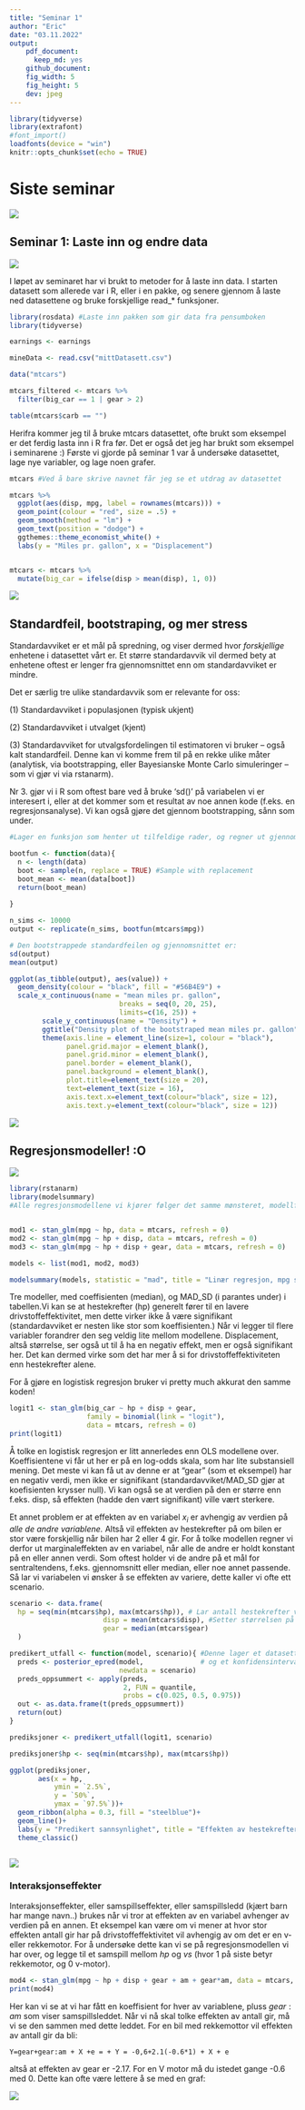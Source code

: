 ```yaml
---
title: "Seminar 1"
author: "Eric"
date: "03.11.2022"
output: 
    pdf_document: 
      keep_md: yes
    github_document:
    fig_width: 5
    fig_height: 5
    dev: jpeg
---
```


```r
library(tidyverse)
library(extrafont)
#font_import()
loadfonts(device = "win")
knitr::opts_chunk$set(echo = TRUE)
```

# Siste seminar

![](meme/emx.png)

## Seminar 1: Laste inn og endre data

![](meme/real_world_data.jpg)

I løpet av seminaret har vi brukt to metoder for å laste inn data. I starten datasett som allerede var i R, eller i en pakke, og senere gjennom å laste ned datasettene og bruke forskjellige read\_\* funksjoner.

```r
library(rosdata) #Laste inn pakken som gir data fra pensumboken
library(tidyverse)

earnings <- earnings

mineData <- read.csv("mittDatasett.csv")

data("mtcars")

mtcars_filtered <- mtcars %>% 
  filter(big_car == 1 | gear > 2)

table(mtcars$carb == "")


```

Herifra kommer jeg til å bruke mtcars datasettet, ofte brukt som eksempel er det ferdig lasta inn i R fra før. Det er også det jeg har brukt som eksempel i seminarene :) Første vi gjorde på seminar 1 var å undersøke datasettet, lage nye variabler, og lage noen grafer.

```r
mtcars #Ved å bare skrive navnet får jeg se et utdrag av datasettet

mtcars %>% 
  ggplot(aes(disp, mpg, label = rownames(mtcars))) +
  geom_point(colour = "red", size = .5) +
  geom_smooth(method = "lm") +
  geom_text(position = "dodge") +
  ggthemes::theme_economist_white() +
  labs(y = "Miles pr. gallon", x = "Displacement")


mtcars <- mtcars %>% 
  mutate(big_car = ifelse(disp > mean(disp), 1, 0))


```

![](meme/first.png)

## Standardfeil, bootstraping, og mer stress

Standardavviket er et mål på spredning, og viser dermed hvor *forskjellige* enhetene i datasettet vårt er. Et større standardavvik vil dermed bety at enhetene oftest er lenger fra gjennomsnittet enn om standardavviket er mindre.

Det er særlig tre ulike standardavvik som er relevante for oss:

\(1\) Standardavviket i populasjonen (typisk ukjent)

\(2\) Standardavviket i utvalget (kjent)

\(3\) Standardavviket for utvalgsfordelingen til estimatoren vi bruker – også kalt standardfeil. Denne kan vi komme frem til på en rekke ulike måter (analytisk, via bootstrapping, eller Bayesianske Monte Carlo simuleringer – som vi gjør vi via rstanarm).

Nr 3. gjør vi i R som oftest bare ved å bruke 'sd()' på variabelen vi er interesert i, eller at det kommer som et resultat av noe annen kode (f.eks. en regresjonsanalyse). Vi kan også gjøre det gjennom bootstrapping, sånn som under.

```r

#Lager en funksjon som henter ut tilfeldige rader, og regner ut gjennomsnittet av en variabel

bootfun <- function(data){
  n <- length(data)
  boot <- sample(n, replace = TRUE) #Sample with replacement 
  boot_mean <- mean(data[boot])
  return(boot_mean)
  
}

n_sims <- 10000
output <- replicate(n_sims, bootfun(mtcars$mpg))

# Den bootstrappede standardfeilen og gjennomsnittet er:
sd(output)
mean(output)

ggplot(as_tibble(output), aes(value)) +
  geom_density(colour = "black", fill = "#56B4E9") +
  scale_x_continuous(name = "mean miles pr. gallon",
                           breaks = seq(0, 20, 25),
                           limits=c(16, 25)) +
        scale_y_continuous(name = "Density") +
        ggtitle("Density plot of the bootstraped mean miles pr. gallon") +
        theme(axis.line = element_line(size=1, colour = "black"),
              panel.grid.major = element_blank(),
              panel.grid.minor = element_blank(),
              panel.border = element_blank(),
              panel.background = element_blank(),
              plot.title=element_text(size = 20),
              text=element_text(size = 16),
              axis.text.x=element_text(colour="black", size = 12),
              axis.text.y=element_text(colour="black", size = 12))


```

![](meme/sec.png)

## Regresjonsmodeller! :O

![](meme/reg.jpg)

```r
library(rstanarm)
library(modelsummary)
#Alle regresjonsmodellene vi kjører følger det samme mønsteret, modellfunksjonen (i.e. stan_glm), og så en formel ala Y ~ X, evt. Y ~ X1 + X2 + X3 + X1:X2....


mod1 <- stan_glm(mpg ~ hp, data = mtcars, refresh = 0)
mod2 <- stan_glm(mpg ~ hp + disp, data = mtcars, refresh = 0)
mod3 <- stan_glm(mpg ~ hp + disp + gear, data = mtcars, refresh = 0)

models <- list(mod1, mod2, mod3)

modelsummary(models, statistic = "mad", title = "Linær regresjon, mpg som avhengig", output = "markdown")

```

Tre modeller, med coeffisienten (median), og MAD_SD (i parantes under) i tabellen.Vi kan se at hestekrefter (hp) generelt fører til en lavere drivstoffeffektivitet, men dette virker ikke å være signifikant (standardavviket er nesten like stor som koeffisienten.) Når vi legger til flere variabler forandrer den seg veldig lite mellom modellene. Displacement, altså størrelse, ser også ut til å ha en negativ effekt, men er også signifikant her. Det kan dermed virke som det har mer å si for drivstoffeffektiviteten enn hestekrefter alene.

For å gjøre en logistisk regresjon bruker vi pretty much akkurat den samme koden!

```r
logit1 <- stan_glm(big_car ~ hp + disp + gear, 
                   family = binomial(link = "logit"), 
                   data = mtcars, refresh = 0)
print(logit1)
```

Å tolke en logistisk regresjon er litt annerledes enn OLS modellene over. Koeffisientene vi får ut her er på en log-odds skala, som har lite substansiell mening. Det meste vi kan få ut av denne er at "gear" (som et eksempel) har en negativ verdi, men ikke er signifikant (standardavviket/MAD_SD gjør at koefisienten krysser null). Vi kan også se at verdien på den er større enn f.eks. disp, så effekten (hadde den vært signifikant) ville vært sterkere.

Et annet problem er at effekten av en variabel $x_i$ er avhengig av verdien på *alle de andre variablene.* Altså vil effekten av hestekrefter på om bilen er stor være forskjellig når bilen har 2 eller 4 gir. For å tolke modellen regner vi derfor ut marginaleffekten av en variabel, når alle de andre er holdt konstant på en eller annen verdi. Som oftest holder vi de andre på et mål for sentraltendens, f.eks. gjennomsnitt eller median, eller noe annet passende. Så lar vi variabelen vi ønsker å se effekten av variere, dette kaller vi ofte ett scenario.

```r
scenario <- data.frame(
  hp = seq(min(mtcars$hp), max(mtcars$hp)), # Lar antall hestekrefter variere fra minimum til maksimum observert
                       disp = mean(mtcars$disp), #Setter størrelsen på motoren og antal gir på gj.snitt/median
                       gear = median(mtcars$gear)
  )

predikert_utfall <- function(model, scenario){ #Denne lager et datasett som har prediksjonene
  preds <- posterior_epred(model,              # og et konfidensinterval
                           newdata = scenario)
  preds_oppsummert <- apply(preds, 
                            2, FUN = quantile, 
                            probs = c(0.025, 0.5, 0.975))
  out <- as.data.frame(t(preds_oppsummert))
  return(out)
}

prediksjoner <- predikert_utfall(logit1, scenario)

prediksjoner$hp <- seq(min(mtcars$hp), max(mtcars$hp))

ggplot(prediksjoner, 
       aes(x = hp, 
           ymin = `2.5%`, 
           y = `50%`, 
           ymax = `97.5%`))+
  geom_ribbon(alpha = 0.3, fill = "steelblue")+
  geom_line()+
  labs(y = "Predikert sannsynlighet", title = "Effekten av hestekrefter på sansyneligheten for at bilen er stor", caption = "Legg merke til at effekten ikke er signifikant, og standardavviket er enormt")+
  theme_classic()



```

![](meme/predProb.png)

### Interaksjonseffekter

Interaksjonseffekter, eller samspillseffekter, eller samspillsledd (kjært barn har mange navn..) brukes når vi tror at effekten av en variabel avhenger av verdien på en annen. Et eksempel kan være om vi mener at hvor stor effekten antall gir har på drivstoffeffektivitet vil avhengig av om det er en v- eller rekkemotor. For å undersøke dette kan vi se på regresjonsmodellen vi har over, og legge til et samspill mellom *hp* og *vs* (hvor 1 på siste betyr rekkemotor, og 0 v-motor).

```r

mod4 <- stan_glm(mpg ~ hp + disp + gear + am + gear*am, data = mtcars, refresh = 0)
print(mod4)
```

Her kan vi se at vi har fått en koeffisient for hver av variablene, pluss $gear:am$ som viser samspillsleddet. Når vi nå skal tolke effekten av antall gir, må vi se den sammen med dette leddet. For en bil med rekkemottor vil effekten av antall gir da bli:

```math

Y=gear+gear:am + X +e = + Y = -0,6+2.1(-0.6*1) + X + e

```

altså at effekten av gear er -2.17. For en V motor må du istedet gange -0.6 med 0. Dette kan ofte være lettere å se med en graf:

![](meme/interaksjon.png)
